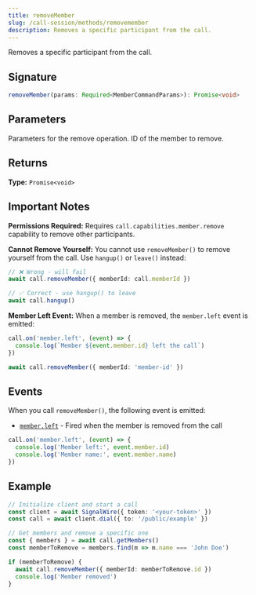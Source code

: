 ```yaml
---
title: removeMember
slug: /call-session/methods/removemember
description: Removes a specific participant from the call.
---
```



[event-member-left]: /sdks/signalwire-client-sdk/call-session/events#memberleft

Removes a specific participant from the call.

## Signature

```typescript
removeMember(params: Required<MemberCommandParams>): Promise<void>
```

## Parameters

<APIField name="params" type="MemberCommandParams" required>
  Parameters for the remove operation.
</APIField>

<APIField name="params.memberId" type="string" required>
  ID of the member to remove.
</APIField>

## Returns

**Type:** `Promise<void>`

## Important Notes

**Permissions Required:** Requires `call.capabilities.member.remove` capability to remove other participants.

**Cannot Remove Yourself:** You cannot use `removeMember()` to remove yourself from the call. Use `hangup()` or `leave()` instead:

```typescript
// ❌ Wrong - will fail
await call.removeMember({ memberId: call.memberId })

// ✅ Correct - use hangup() to leave
await call.hangup()
```

**Member Left Event:** When a member is removed, the `member.left` event is emitted:

```typescript
call.on('member.left', (event) => {
  console.log(`Member ${event.member.id} left the call`)
})

await call.removeMember({ memberId: 'member-id' })
```

## Events

When you call `removeMember()`, the following event is emitted:

- [`member.left`][event-member-left] - Fired when the member is removed from the call

```typescript
call.on('member.left', (event) => {
  console.log('Member left:', event.member.id)
  console.log('Member name:', event.member.name)
})
```

## Example

```typescript
// Initialize client and start a call
const client = await SignalWire({ token: '<your-token>' })
const call = await client.dial({ to: '/public/example' })

// Get members and remove a specific one
const { members } = await call.getMembers()
const memberToRemove = members.find(m => m.name === 'John Doe')

if (memberToRemove) {
  await call.removeMember({ memberId: memberToRemove.id })
  console.log('Member removed')
}
```

